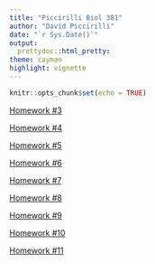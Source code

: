 ```yaml
---
title: "Piccirilli Biol 381"
author: "David Piccirilli"
date: "`r Sys.Date()`"
output:
  prettydoc::html_pretty:
theme: cayman
highlight: vignette
---
```


```r
knitr::opts_chunk$set(echo = TRUE)
```

[Homework #3](Homework--3.html)

[Homework #4](Homework-4.html)

[Homework #5](Homework5.html)

[Homework #6](Homework6.html)

[Homework #7](Homework7.html)

[Homework #8](Homework8.html)

[Homework #9](Homework9.html)

[Homework #10](Homework10.html)

[Homework #11](Homework11.html)

